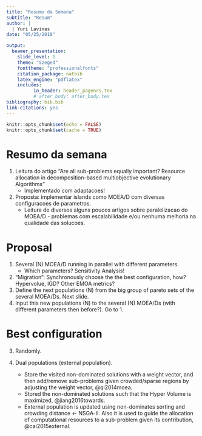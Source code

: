 ```yaml
---
title: "Resumo da Semana"
subtitle: "Resum"
author: | 
  | Yuri Lavinas
date: "05/25/2018"

output: 
  beamer_presentation:
    slide_level: 1
    theme: "Szeged"
    fonttheme: "professionalfonts"
    citation_package: natbib
    latex_engine: "pdflatex"
    includes:
          in_header: header_pagenrs.tex
          # after_body: after_body.tex
bibliography: bib.bib
link-citations: yes
---
```


```r
knitr::opts_chunk$set(echo = FALSE)
knitr::opts_chunk$set(cache = TRUE)
```


# Resumo da semana

1. Leitura do artigo "Are all sub-problems equally important? Resource allocation in decomposition-based multiobjective evolutionary Algorithms"
    - Implementado com adaptacoes!
  
2. Proposta: implementar islands como MOEA/D com diversas configuracoes de parametros. 
    - Leitura de diversos alguns poucos artigos sobre paralelizacao do MOEA/D - problemas com escalabilidade e/ou nenhuma melhoria na qualidade das solucoes.

# Proposal

1. \textbf{Period of interaction} Several (N) MOEA/D running in parallel with different parameters.
    - Which parameters? Sensitivity Analysis! 
2. "Migration": Synchronously choose the the best configuration, how? Hypervolue, IGD? Other EMOA metrics?
3. Define the next populations (N) from the big group of pareto sets of the several MOEA/Ds. Next slide.
4. Input this new populations (N) to the several (N) MOEA/Ds (with different parameters then before?). Go to 1.

# Best configuration

3. Randomly.

2. Dual populations (external population).
    - Store the visited non-dominated solutions with a weight vector, and then add/remove sub-problems given crowded/sparse regions by adjusting the weight vector, @qi2014moea.
    - Stored the non-dominated solutions such that the Hyper Volume is maximized, @jiang2016towards.
    - External population is updated using non-dominates sorting and crowding distance <- NSGA-II. Also it is used to guide the allocation of computational resources to a sub-problem given its contribution, @cai2015external.


